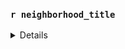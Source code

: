 
### `r neighborhood_title` 

<details>

**Overall**
<details>

```r

#gxs<-lapply(1:length(neighborhood_string), function(x){
  
  #neighborhood_title <- update_neigh_string[neighborhood_num][[x]]
  neighborhood_df<-rent_by_neighborhood_toc
  neighborhood<-names(rent_by_neighborhood)[neighborhood_num][[x]]
  bar_plots_neigh_df<-bar_plots_neigh
  
  cat(knit_child(
    '_03.3_report_full - child.Rmd', envir = environment(), quiet = TRUE
    
  ))
  
#})

#cat(unlist(gxs), sep = '\n')

```

</details>


**0-3 Years**
<details>

```r

# gxs<-lapply(1:length(neighborhood_string), function(x){
#   
  neighborhood_df<-toc_neigh_rent_tbls[["original_5"]][["0-3 years"]]
  neighborhood<-names(rent_by_neighborhood)[neighborhood_num][[x]]
  bar_plots_neigh_df<-neigh_bar_plot_tbls[["original_5"]][["0-3 years"]]


  cat(knit_child(
    '_03.3_report_full - child.Rmd', envir = environment(), quiet = TRUE

  ))
#   
# })
# 
# cat(unlist(gxs), sep = '\n')

```

</details>

**4-5 Years**
<details>

```r

# gxs<-lapply(1:length(neighborhood_string), function(x){
#   
  neighborhood_df<-toc_neigh_rent_tbls[["original_5"]][["4-5 years"]]
  neighborhood<-names(rent_by_neighborhood)[neighborhood_num][[x]]
  bar_plots_neigh_df<-neigh_bar_plot_tbls[["original_5"]][["4-5 years"]]

  cat(knit_child(
    '_03.3_report_full - child.Rmd', envir = environment(), quiet = TRUE

  ))
#   
# })
# 
# cat(unlist(gxs), sep = '\n')

```

</details>

**6-10 years**
<details>

```r


# gxs<-lapply(1:length(neighborhood_string), function(x){
#   
  neighborhood_df<-toc_neigh_rent_tbls[["original_5"]][["6-10 years"]]
  neighborhood<-names(rent_by_neighborhood)[neighborhood_num][[x]]
  bar_plots_neigh_df<-neigh_bar_plot_tbls[["original_5"]][["6-10 years"]]

  cat(knit_child(
    '_03.3_report_full - child.Rmd', envir = environment(), quiet = TRUE

  ))
#   
# })
# 
# cat(unlist(gxs), sep = '\n')

```

</details>

**11-15 years**
<details>

```r

# gxs<-lapply(1:length(neighborhood_string), function(x){
#   
  neighborhood_df<-toc_neigh_rent_tbls[["original_5"]][["11-15 years"]]
  neighborhood<-names(rent_by_neighborhood)[neighborhood_num][[x]]
  bar_plots_neigh_df<-neigh_bar_plot_tbls[["original_5"]][["11-15 years"]]

  cat(knit_child(
    '_03.3_report_full - child.Rmd', envir = environment(), quiet = TRUE

  ))
#   
# })
# 
# cat(unlist(gxs), sep = '\n')

```

</details>


**15+ years**
<details>

```r

# gxs<-lapply(1:length(neighborhood_string), function(x){
#   
  neighborhood_df<-toc_neigh_rent_tbls[["original_5"]][["15+ years"]]
  neighborhood<-names(rent_by_neighborhood)[neighborhood_num][[x]]
  bar_plots_neigh_df<-neigh_bar_plot_tbls[["original_5"]][["15+ years"]]

  cat(knit_child(
    '_03.3_report_full - child.Rmd', envir = environment(), quiet = TRUE

  ))
#   
# })
# 
# cat(unlist(gxs), sep = '\n')

```

</details>

</details>
